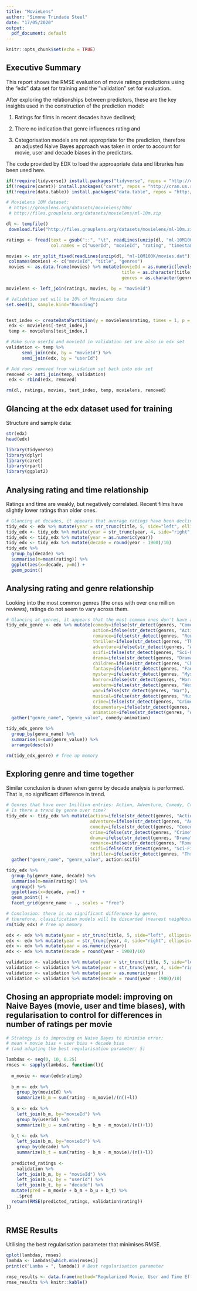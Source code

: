 ```yaml
---
title: "MovieLens"
author: "Simone Trindade Steel"
date: "17/05/2020"
output:
  pdf_document: default
---
```


```r
knitr::opts_chunk$set(echo = TRUE)
```

## Executive Summary

This report shows the RMSE evaluation of movie ratings predictions using the "edx" data set for training and the "validation" set for evaluation.

After exploring the relationships between predictors, these are the key insights used in the construction of the prediction model:

1. Ratings for films in recent decades have declined;

2. There no indication that genre influences rating and

3. Categorisation models are not appropriate for the prediction, therefore an adjusted Naive Bayes approach was taken in order to account for movie, user and decade biases in the predictors.


The code provided by EDX to load the approapriate data and libraries has been used here.



```r
if(!require(tidyverse)) install.packages("tidyverse", repos = "http://cran.us.r-project.org")
if(!require(caret)) install.packages("caret", repos = "http://cran.us.r-project.org")
if(!require(data.table)) install.packages("data.table", repos = "http://cran.us.r-project.org")

# MovieLens 10M dataset:
 # https://grouplens.org/datasets/movielens/10m/
 # http://files.grouplens.org/datasets/movielens/ml-10m.zip

dl <- tempfile()
 download.file("http://files.grouplens.org/datasets/movielens/ml-10m.zip", dl)

ratings <- fread(text = gsub("::", "\t", readLines(unzip(dl, "ml-10M100K/ratings.dat"))),
                 col.names = c("userId", "movieId", "rating", "timestamp"))

movies <- str_split_fixed(readLines(unzip(dl, "ml-10M100K/movies.dat")), "\\::", 3)
 colnames(movies) <- c("movieId", "title", "genres")
 movies <- as.data.frame(movies) %>% mutate(movieId = as.numeric(levels(movieId))[movieId],
                                            title = as.character(title),
                                            genres = as.character(genres))

movielens <- left_join(ratings, movies, by = "movieId")

# Validation set will be 10% of MovieLens data
set.seed(1, sample.kind="Rounding")


test_index <- createDataPartition(y = movielens$rating, times = 1, p = 0.1, list = FALSE)
 edx <- movielens[-test_index,]
 temp <- movielens[test_index,]

# Make sure userId and movieId in validation set are also in edx set
validation <- temp %>% 
      semi_join(edx, by = "movieId") %>%
      semi_join(edx, by = "userId")

# Add rows removed from validation set back into edx set
removed <- anti_join(temp, validation)
 edx <- rbind(edx, removed)

rm(dl, ratings, movies, test_index, temp, movielens, removed)
```



## Glancing at the edx dataset used for training


Structure and sample data:



```r
str(edx)
head(edx)
```


```r
library(tidyverse)
library(dplyr)
library(caret)
library(rpart)
library(ggplot2)
```


## Analysing rating and time relationship


Ratings and time are weakly, but negatively correlated. Recent films have slightly lower ratings than older ones.


```r
# Glancing at decades, it appears that average ratings have been declining
tidy_edx <- edx %>% mutate(year = str_trunc(title, 5, side="left", ellipsis=""))
tidy_edx <- tidy_edx %>% mutate(year = str_trunc(year, 4, side="right", ellipsis=""))
tidy_edx <- tidy_edx %>% mutate(year = as.numeric(year))
tidy_edx <- tidy_edx %>% mutate(decade = round(year - 1900)/10)
tidy_edx %>%
  group_by(decade) %>%
  summarise(m=mean(rating)) %>%
  ggplot(aes(x=decade, y=m)) +
  geom_point()

```



## Analysing rating and genre relationship


Looking into the most common genres (the ones with over one million reviews), ratings do not seem to vary across them.



```r
# Glancing at genres, it appears that the most common ones don't have any significant relationship to ratings
tidy_edx_genre <- edx %>% mutate(comedy=ifelse(str_detect(genres, "Comedy"), 1, 0),
                                 action=ifelse(str_detect(genres, "Action"), 1, 0),
                                 romance=ifelse(str_detect(genres, "Romance"), 1, 0),
                                 thriller=ifelse(str_detect(genres, "Thriller"), 1, 0),
                                 adventure=ifelse(str_detect(genres, "Adventure"), 1, 0),
                                 scifi=ifelse(str_detect(genres, "Sci-Fi"), 1, 0),
                                 drama=ifelse(str_detect(genres, "Drama"), 1, 0),
                                 children=ifelse(str_detect(genres, "Children"), 1, 0),
                                 fantasy=ifelse(str_detect(genres, "Fantasy"), 1, 0),
                                 mystery=ifelse(str_detect(genres, "Mystery"), 1, 0),
                                 horror=ifelse(str_detect(genres, "Horror"), 1, 0),
                                 western=ifelse(str_detect(genres, "Western"), 1, 0),
                                 war=ifelse(str_detect(genres, "War"), 1, 0),
                                 musical=ifelse(str_detect(genres, "Musical"), 1, 0),
                                 crime=ifelse(str_detect(genres, "Crime"), 1, 0),
                                 documentary=ifelse(str_detect(genres, "Documentary"), 1, 0),
                                 animation=ifelse(str_detect(genres, "Animation"), 1, 0)) %>%
  gather("genre_name", "genre_value", comedy:animation) 

tidy_edx_genre %>%
  group_by(genre_name) %>%
  summarise(s=sum(genre_value)) %>%
  arrange(desc(s))

rm(tidy_edx_genre) # free up memory

```


## Exploring genre and time together


Similar conclusion is drawn when genre by decade analysis is performed. That is, no significant difference in trend.



```r
# Genres that have over 1million entries: Action, Adventure, Comedy, Crime, Drama, Romance, Sci-Fi
# Is there a trend by genre over time?
tidy_edx <- tidy_edx %>% mutate(action=ifelse(str_detect(genres, "Action"), 1, 0),
                                adventure=ifelse(str_detect(genres, "Adventure"), 1, 0),
                                comedy=ifelse(str_detect(genres, "Comedy"), 1, 0),
                                crime=ifelse(str_detect(genres, "Crime"), 1, 0),
                                drama=ifelse(str_detect(genres, "Drama"), 1, 0),
                                romance=ifelse(str_detect(genres, "Romance"), 1, 0),
                                scifi=ifelse(str_detect(genres, "Sci-Fi"), 1, 0),
                                thriller=ifelse(str_detect(genres, "Thriller"), 1, 0)) %>%
  gather("genre_name", "genre_value", action:scifi)

tidy_edx %>%
  group_by(genre_name, decade) %>%
  summarise(m=mean(rating)) %>%
  ungroup() %>%
  ggplot(aes(x=decade, y=m)) +
  geom_point() +
  facet_grid(genre_name ~ ., scales = "free") 

# Conclusion: there is no significant difference by genre, 
# therefore, classification models will be discarded (nearest neighbours, decision trees, clustering)
rm(tidy_edx) # free up memory

edx <- edx %>% mutate(year = str_trunc(title, 5, side="left", ellipsis="")) 
edx <- edx %>% mutate(year = str_trunc(year, 4, side="right", ellipsis=""))
edx <- edx %>% mutate(year = as.numeric(year))
edx <- edx %>% mutate(decade = round(year - 1900)/10)

validation <- validation %>% mutate(year = str_trunc(title, 5, side="left", ellipsis="")) 
validation <- validation %>% mutate(year = str_trunc(year, 4, side="right", ellipsis=""))
validation <- validation %>% mutate(year = as.numeric(year))
validation <- validation %>% mutate(decade = round(year - 1900)/10)

```



## Chosing an appropriate model: improving on Naive Bayes (movie, user and time biases), with regularisation to control for differences in number of ratings per movie


```r
# Strategy is to improving on Naive Bayes to minimise error: 
# mean + movie bias + user bias + decade bias
# (and adopting the best regularisation parameter: 5)

lambdas <- seq(0, 10, 0.25)
rmses <- sapply(lambdas, function(l){
  
  m_movie <- mean(edx$rating)
  
  b_m <- edx %>%
    group_by(movieId) %>%
    summarize(b_m = sum(rating - m_movie)/(n()+l))
  
  b_u <- edx %>% 
    left_join(b_m, by="movieId") %>%
    group_by(userId) %>%
    summarize(b_u = sum(rating - b_m - m_movie)/(n()+l))
  
  b_t <- edx %>% 
    left_join(b_m, by="movieId") %>%
    group_by(decade) %>%
    summarize(b_t = sum(rating - b_m - m_movie)/(n()+l))
  
  predicted_ratings <- 
    validation %>% 
    left_join(b_m, by = "movieId") %>%
    left_join(b_u, by = "userId") %>%
    left_join(b_t, by = "decade") %>%
  mutate(pred = m_movie + b_m + b_u + b_t) %>%
    .$pred
  return(RMSE(predicted_ratings, validation$rating))
})



```



## RMSE Results

Utilising the best regularisation parameter that minimises RMSE.

```r
qplot(lambdas, rmses)  
lambda <- lambdas[which.min(rmses)]
print(c("Lamba = ", lambda)) # Best regularisation parameter

rmse_results <- data.frame(method="Regularized Movie, User and Time Effect Model", RMSE = min(rmses))
rmse_results %>% knitr::kable()

```
